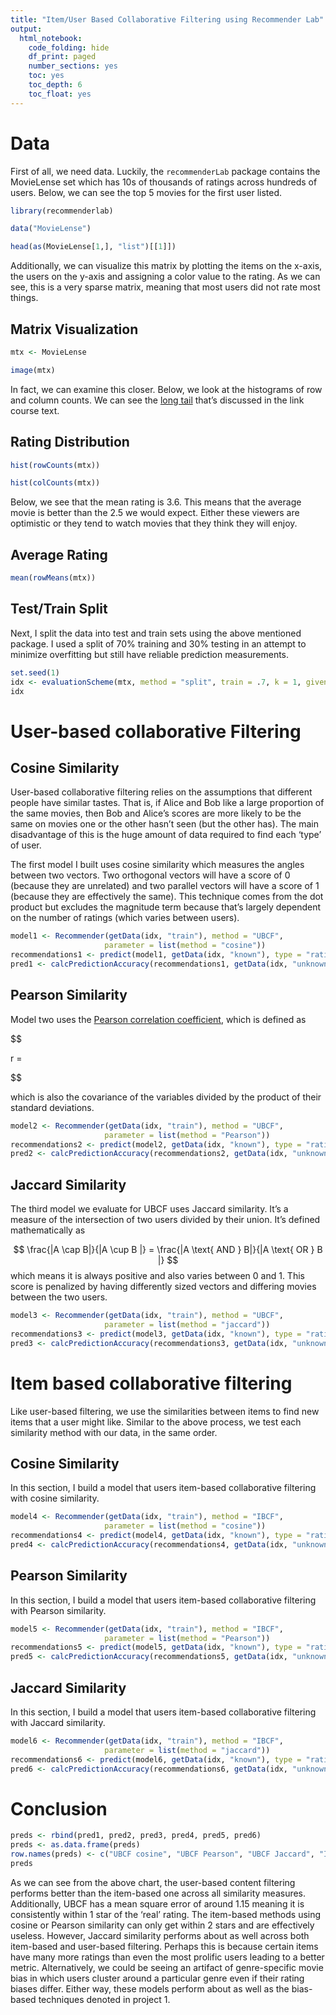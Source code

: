 ```yaml
---
title: "Item/User Based Collaborative Filtering using Recommender Lab"
output: 
  html_notebook:
    code_folding: hide
    df_print: paged
    number_sections: yes
    toc: yes
    toc_depth: 6
    toc_float: yes
---
```




# Data
First of all, we need data. Luckily, the `recommenderLab` package contains the MovieLense set which has 10s of thousands of ratings across hundreds of users. Below, we can see the top 5 movies for the first user listed. 

```r

library(recommenderlab)

data("MovieLense")

head(as(MovieLense[1,], "list")[[1]])


```

Additionally, we can visualize this matrix by plotting the items on the x-axis, the users on the y-axis and assigning a color value to the rating. As we can see, this is a very sparse matrix, meaning that most users did not rate most things. 


## Matrix Visualization

```r

mtx <- MovieLense

image(mtx)
```

In fact, we can examine this closer. Below, we look at the histograms of row and column counts. We can see the [long tail](http://infolab.stanford.edu/~ullman/mmds/ch9.pdf) that's discussed in the link course text.

## Rating Distribution

```r

hist(rowCounts(mtx))

hist(colCounts(mtx))

```

Below, we see that the mean rating is 3.6. This means that the average movie is better than the 2.5 we would expect. Either these viewers are optimistic or they tend to watch movies that they think they will enjoy.

## Average Rating

```r


mean(rowMeans(mtx))
```

## Test/Train Split


Next, I split the data into test and train sets using the above mentioned package. I used a split of 70% training and 30% testing in an attempt to minimize overfitting but still have reliable prediction measurements. 

```r
set.seed(1)
idx <- evaluationScheme(mtx, method = "split", train = .7, k = 1, given = 15)
idx
```


# User-based collaborative Filtering

## Cosine Similarity
User-based collaborative filtering relies on the assumptions that different people have similar tastes. That is, if Alice and Bob like a large proportion of the same movies, then Bob and Alice's scores are more likely to be the same on movies one or the other hasn't seen (but the other has). The main disadvantage of this is the huge amount of data required to find each 'type' of user. 

The first model I built uses cosine similarity which measures the angles between two vectors. Two orthogonal vectors will have a score of 0 (because they are unrelated) and two parallel vectors will have a score of 1 (because they are effectively the same). This technique comes from the dot product but excludes the magnitude term because that's largely dependent on the number of ratings (which varies between users). 


```r
model1 <- Recommender(getData(idx, "train"), method = "UBCF", 
                     parameter = list(method = "cosine"))
recommendations1 <- predict(model1, getData(idx, "known"), type = "ratings")
pred1 <- calcPredictionAccuracy(recommendations1, getData(idx, "unknown"))
```

## Pearson Similarity

Model two uses the [Pearson correlation coefficient](https://pdfs.semanticscholar.org/1453/171acb23daae8e4075dc741dc21c6ad89800.pdf), which is defined as 

$$

r = \frac {\sum_{i=1}^n(x_i-\bar{x})(y_i - \bar{y})}{(\sum_{i=1}^n(x_i-\bar{x})^2)^{1/2}(\sum_{i=1}^n(y_i-\bar{y})^2)^{1/2}}

$$

which is also the covariance of the variables divided by the product of their standard deviations.  



```r
model2 <- Recommender(getData(idx, "train"), method = "UBCF", 
                     parameter = list(method = "Pearson"))
recommendations2 <- predict(model2, getData(idx, "known"), type = "ratings")
pred2 <- calcPredictionAccuracy(recommendations2, getData(idx, "unknown"))
```

## Jaccard Similarity

The third model we evaluate for UBCF uses Jaccard similarity. It's a measure of the intersection of two users divided by their union. It's defined mathematically as 

$$
\frac{|A \cap B|}{|A \cup B |} = \frac{|A \text{ AND } B|}{|A \text{ OR } B |}
$$
which means it is always positive and also varies between 0 and 1. This score is penalized by having differently sized vectors and differing movies between the two users. 

```r
model3 <- Recommender(getData(idx, "train"), method = "UBCF", 
                     parameter = list(method = "jaccard"))
recommendations3 <- predict(model3, getData(idx, "known"), type = "ratings")
pred3 <- calcPredictionAccuracy(recommendations3, getData(idx, "unknown"))
```

# Item based collaborative filtering

Like user-based filtering, we use the similarities between items to find new items that a user might like. Similar to the above process, we test each similarity method with our data, in the same order. 


## Cosine Similarity

In this section, I build a model that users item-based collaborative filtering with cosine similarity. 

```r
model4 <- Recommender(getData(idx, "train"), method = "IBCF", 
                     parameter = list(method = "cosine"))
recommendations4 <- predict(model4, getData(idx, "known"), type = "ratings")
pred4 <- calcPredictionAccuracy(recommendations4, getData(idx, "unknown"))
```

## Pearson Similarity

In this section, I build a model that users item-based collaborative filtering with Pearson similarity. 

```r
model5 <- Recommender(getData(idx, "train"), method = "IBCF", 
                     parameter = list(method = "Pearson"))
recommendations5 <- predict(model5, getData(idx, "known"), type = "ratings")
pred5 <- calcPredictionAccuracy(recommendations5, getData(idx, "unknown"))
```

## Jaccard Similarity

In this section, I build a model that users item-based collaborative filtering with Jaccard similarity. 


```r
model6 <- Recommender(getData(idx, "train"), method = "IBCF", 
                     parameter = list(method = "jaccard"))
recommendations6 <- predict(model6, getData(idx, "known"), type = "ratings")
pred6 <- calcPredictionAccuracy(recommendations6, getData(idx, "unknown"))
```


# Conclusion

```r
preds <- rbind(pred1, pred2, pred3, pred4, pred5, pred6)
preds <- as.data.frame(preds)
row.names(preds) <- c("UBCF cosine", "UBCF Pearson", "UBCF Jaccard", "IBCF cosine", "IBCF Pearson", "IBCF Jaccard")
preds
```

As we can see from the above chart, the user-based content filtering performs better than the item-based one across all similarity measures. Additionally, UBCF has a mean square error of around 1.15 meaning it is consistently within 1 star of the 'real' rating. The item-based methods using cosine or Pearson similarity can only get within 2 stars and are effectively useless. However, Jaccard similarity performs about as well across both item-based and user-based filtering. Perhaps this is because certain items have many more ratings than even the most prolific users leading to a better metric. Alternatively, we could be seeing an artifact of genre-specific movie bias in which users cluster around a particular genre even if their rating biases differ. Either way, these models perform about as well as the bias-based techniques denoted in project 1. 